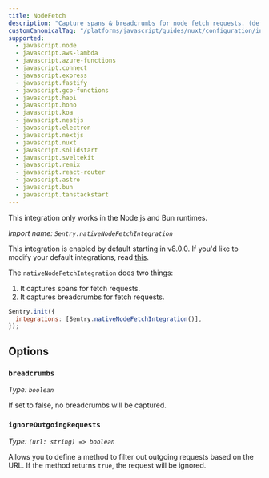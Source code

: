 ```yaml
---
title: NodeFetch
description: "Capture spans & breadcrumbs for node fetch requests. (default)"
customCanonicalTag: "/platforms/javascript/guides/nuxt/configuration/integrations/nodefetch/"
supported:
  - javascript.node
  - javascript.aws-lambda
  - javascript.azure-functions
  - javascript.connect
  - javascript.express
  - javascript.fastify
  - javascript.gcp-functions
  - javascript.hapi
  - javascript.hono
  - javascript.koa
  - javascript.nestjs
  - javascript.electron
  - javascript.nextjs
  - javascript.nuxt
  - javascript.solidstart
  - javascript.sveltekit
  - javascript.remix
  - javascript.react-router
  - javascript.astro
  - javascript.bun
  - javascript.tanstackstart
---
```


<Alert>

This integration only works in the Node.js and Bun runtimes.

</Alert>

_Import name: `Sentry.nativeNodeFetchIntegration`_

This integration is enabled by default starting in v8.0.0. If you'd like to modify your default integrations, read [this](./../#modifying-default-integrations).

The `nativeNodeFetchIntegration` does two things:

1. It captures spans for fetch requests.
2. It captures breadcrumbs for fetch requests.

```JavaScript
Sentry.init({
  integrations: [Sentry.nativeNodeFetchIntegration()],
});
```

## Options

### `breadcrumbs`

_Type: `boolean`_

If set to false, no breadcrumbs will be captured.

### `ignoreOutgoingRequests`

_Type: `(url: string) => boolean`_

Allows you to define a method to filter out outgoing requests based on the URL. If the method returns `true`, the request will be ignored.
